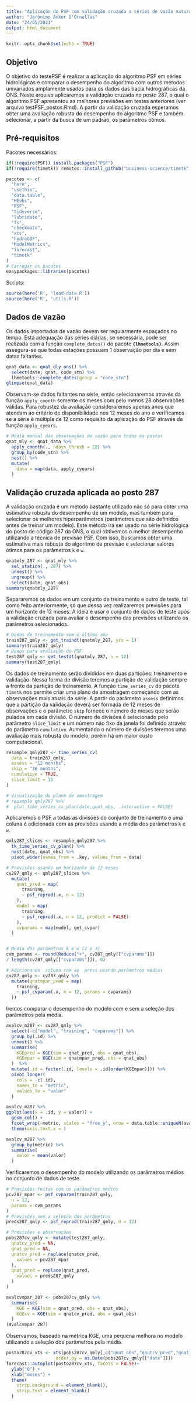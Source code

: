 ```yaml
---
title: "Aplicação do PSF com validação cruzada a séries de vazão naturalizada"
author: "Jerônimo Acker D'Ornellas"
date: "24/05/2021"
output: html_document
---
```


```r
knitr::opts_chunk$set(echo = TRUE)
```

## Objetivo 

O objetivo do testePSF é realizar a aplicação do algoritmo PSF em séries hidrológicas e comparar o desempenho do algoritmo com outros métodos univariados amplamente usados para os dados das bacia hidrográficas da ONS. Neste arquivo aplicaremos a validação cruzada no posto 287, o qual o algoritmo PSF apresentou as melhores previsões em testes anteriores (ver arquivo testPSF_postos.Rmd). A partir da validação cruzada esperamos obter uma avaliação robusta do desempenho do algoritmo PSF e também selecionar, a partir da busca de um padrão, os parâmetros ótimos.

## Pré-requisitos

Pacotes necessários:

```r
if(!require(PSF)) install.packages("PSF")
if(!require(timetk)) remotes::install_github("business-science/timetk")

pacotes <- c(
  "here",
  "usethis",
  "data.table",
  "HEobs",
  "PSF",
  "tidyverse",
  "lubridate",
  "fs",
  "checkmate",
  "xts",
  "hydroGOF",
  "ModelMetrics",
  "forecast",
  "timetk"
)
# Carregar os pacotes
easypackages::libraries(pacotes)
```

Scripts:

```r
source(here('R', 'load-data.R'))
source(here('R', 'utils.R'))
```

## Dados de vazão

Os dados importados de vazão devem ser regularmente espaçados no tempo. Esta adequação das séries diárias, se necessária, pode ser realizada com a função `complete_dates()` do pacote **`{lhmetools}`**. Assim assegura-se que todas estações possuam 1 observação por dia e sem datas faltantes.

```r
qnat_data <- qnat_dly_ons() %>%
  select(date, qnat, code_stn) %>%
  lhmetools::complete_dates(group = "code_stn")
glimpse(qnat_data)
```


Observam-se dados faltantes na série, então selecionaremos através da função `apply_cmonth` somente os meses com pelo menos 28 observações válidas. Para robustez da avaliação consideraremos apenas anos que atendam ao critério de disponibilidade nos 12 meses do ano e verificamos se a série é múltipla de 12 como requisito da aplicação do PSF através da função `apply_cyears`.

```r
# Média mensal das observações de vazão para todos os postos
qnat_mly <- qnat_data %>% 
  apply_cmonth(., ndays_thresh = 28) %>% 
  group_by(code_stn) %>% 
  nest() %>% 
  mutate(
    data = map(data, apply_cyears)
  )
```

## Validação cruzada aplicada ao posto 287

A validação cruzada é um método bastante utilizado não só para obter uma estimativa robusta do desempenho de um modelo, mas também para selecionar os melhores hiperparâmetros (parâmetros que são definidos antes de treinar um modelo). Este método irá ser usado na série hidrológica do posto de código 287 da ONS, o qual obtivemos o melhor desempenho utilizando a técnica de previsão PSF. Com isso, buscamos obter uma estimativa mais robusta do algoritmo de previsão e selecionar valores ótimos para os parâmetros `k` e `w`.

```r
qnatmly_287 <- qnat_mly %>%
  sel_station(., 287) %>%
  unnest() %>%
  ungroup() %>%
  select(date, qnat_obs)
summary(qnatmly_287)
```


Separaremos os dados em um conjunto de treinamento e outro de teste, tal como feito anteriormente, só que dessa vez realizaremos previsões para um horizonte de 12 meses. A ideia é usar o conjunto de dados de teste após a validação cruzada para avaliar o desempenho das previsões utilizando os parâmetros selecionados.


```r
# Dados de treinamento sem o último ano
train287_qmly <- get_traindt(qnatmly_287, yrs = 1)
summary(train287_qmly)
# Dados para avaliação do PSF
test287_qmly <- get_testdt(qnatmly_287, n = 12)
summary(test287_qmly)
```


Os dados de treinamento serão divididos em duas partições: treinamento e validação. Nessa forma de divisão teremos a partição de validação sempre a frente da partição de treinamento. A função `time_series_cv` do pacote `timetk` nos permite criar uma plano de amostragem começando com as observações mais atuais da série. A partir do parâmetro `assess` definimos que a partição da validação deverá ser formada de  12 meses de observações e o parâmetro `skip` fornece o número de meses que serão pulados em cada divisão. O número de divisões é selecionado pelo parâmetro `slice_limit` e um número não fixo da janela foi definido através do parâmetro `cumulative`. Aumentando o número de divisões teremos uma avaliação mais robusta do modelo, porém há um maior custo computacional.

```r
resample_qmly287 <- time_series_cv(
  data = train287_qmly,
  assess = "12 months",
  skip = "36 months",
  cumulative = TRUE,
  slice_limit = 15
)

# Visualização do plano de amostragem
# resample_qmly287 %>%
#  plot_time_series_cv_plan(date,qnat_obs, .interactive = FALSE)
```

 Aplicaremos o PSF a todas as divisões do conjunto de treinamento e uma coluna é adicionada com as previsões usando a média dos parâmetros `k` e `w`.


```r
qmly287_slices <- resample_qmly287 %>%
  tk_time_series_cv_plan() %>%
  nest(date, qnat_obs) %>%
  pivot_wider(names_from = .key, values_from = data)

# Previsões usando um horizonte de 12 meses
cv287_qmly <- qmly287_slices %>%
  mutate(
    qnat_pred = map(
      training,
      ~ psf_reprod(.x, n = 12)
    ),
    model = map(
      training,
      ~ psf_reprod(.x, n = 12, predict = FALSE)
    ),
    cvparams = map(model, get_cvpar)
  )


# Média dos parâmetros k e w (2 e 3)
cvm_params <- round(Reduce("+", cv287_qmly[["cvparams"]])
/ length(cv287_qmly[["cvparams"]]), 0)

# Adicionando  coluna com as  prevs usando parâmetros médios
cv287_qmly <- cv287_qmly %>%
  mutate(qnatmpar_pred = map(
    training,
    ~ psf_cvparam(.x, n = 12, params = cvparams)
  ))
```

Iremos comparar o desempenho do modelo com e sem a seleção dos parâmetros pela média.


```r
avalcv_m287 <- cv287_qmly %>%
  select(-c("model", "training", "cvparams")) %>%
  group_by(.id) %>%
  unnest() %>%
  summarise(
    KGEpred = KGE(sim = qnat_pred, obs = qnat_obs),
    KGEmpar = KGE(sim = qnatmpar_pred, obs = qnat_obs)
  )  %>% 
  mutate(.id = factor(.id, levels = .id[order(KGEmpar)])) %>% 
  pivot_longer(
    cols = -c(.id),
    names_to = "metric",
    values_to = "valor"
  )

avalcv_m287 %>%
ggplot(aes(x = .id, y = valor)) +
  geom_col() + 
  facet_wrap(~metric, scales = "free_y", nrow = data.table::uniqueN(avalcv_m287$metric)) + 
  theme(axis.text.x = )
```

```r
avalcv_m287 %>%
  group_by(metric) %>%
  summarise(
    valor = mean(valor)
  )
```



Verificaremos o desempenho do modelo utilizando os parâmetros médios no conjunto de dados de teste.


```r
# Previsões feitas com os parâmetros médios
pcv287_mpar <- psf_cvparam(train287_qmly,
  n = 12,
  params = cvm_params
)
# Previsões sem a seleção dos parâmetros
preds287_qmly <- psf_reprod(train287_qmly, n = 12)

# Previsões e observações
pobs287cv_qmly <- mutate(test287_qmly,
  qnatcv_pred = NA,
  qnat_pred = NA,
  qnatcv_pred = replace(qnatcv_pred,
    values = pcv287_mpar
  ),
  qnat_pred = replace(qnat_pred,
    values = preds287_qmly
  )
)

avalcvmpar_287 <- pobs287cv_qmly %>%
  summarise(
    KGE = KGE(sim = qnat_pred, obs = qnat_obs),
    KGEcv = KGE(sim = qnatcv_pred, obs = qnat_obs)
  )
(avalcvmpar_287)
```

Observamos, baseado na métrica KGE, uma pequena melhora no modelo utilizando a seleção dos parâmetros pela média.


```r
posto287cv_xts <- xts(pobs287cv_qmly[,c("qnat_obs","qnatcv_pred","qnat_pred")], 
                   order.by = as.Date(pobs287cv_qmly[["date"]]))
forecast::autoplot(posto287cv_xts, facets = FALSE)+ 
  ylab("Q") + 
  xlab("meses") +
  theme(
    strip.background = element_blank(), 
    strip.text = element_blank()
  )
```

